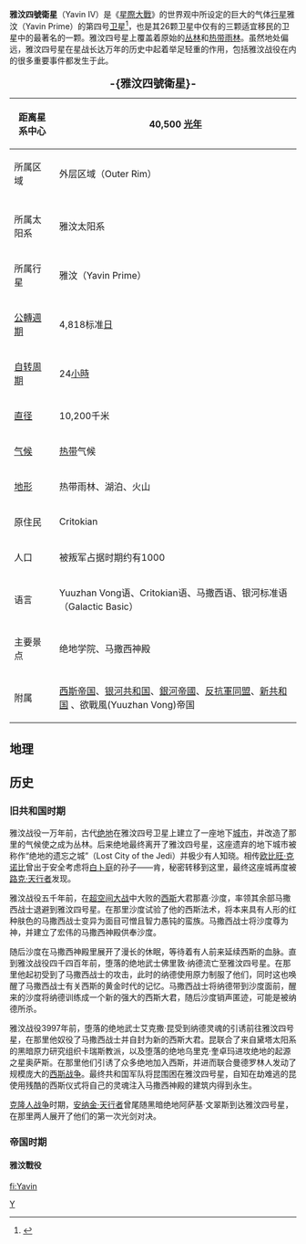{{in-universe|time=2015-10-20T11:46:37+00:00}}

{{noteTA
|T= 雅汶四號衛星
|G1=星際大戰
}}
'''雅汶四號衛星'''（Yavin IV）是《[[星際大戰|星際大戰]]》的世界观中所设定的巨大的气体[[行星|行星]]雅汶（Yavin Prime）的第四号[[卫星|卫星]]<ref>{{cite web|publisher=[[Star_Wars_Databank|Star Wars Databank]]|title=Yavin-4|url=http://www.starwars.com/databank/yavin-4|accessdate=2015年10月25日|language=en|archive-date=2017年2月4日|archive-url=https://web.archive.org/web/20170204222630/http://www.starwars.com/databank/yavin-4|dead-url=no}}</ref>，也是其26颗卫星中仅有的三颗适宜移民的卫星中的最著名的一颗。雅汶四号星上覆盖着原始的[[丛林|丛林]]和[[热带雨林|热带雨林]]。虽然地处偏远，雅汶四号星在星战长达万年的历史中起着举足轻重的作用，包括雅汶战役在内的很多重要事件都发生于此。


{| class="toccolours" border="1" cellspacing="0" cellpadding="2" style="float: right; width: 300px; margin: 0 0 1em 1em; border-collapse: collapse;"
|+ <big>'''-{雅汶四號衛星}-
'''</big>
|-
! 距离星系中心 
| 40,500 [[光年|光年]]
|-
! 所属区域
| 外层区域（Outer Rim）
|-
|-
! 所属太阳系
| 雅汶太阳系
|-
! 所属行星
| 雅汶（Yavin Prime）

|-
! [[轨道周期|公轉週期]]
| 4,818标准[[日|日]] 
|-
! [[自转周期|自转周期]]
| 24[[小時|小時]]
|-
! [[直径|直径]]
| 10,200千米
|-
! [[气候|气候]]
| [[热带|热带]]气候
|-
! [[地形|地形]]
| 热带雨林、湖泊、火山
|-
! 原住民
| Critokian
|-
! 人口
| 被叛军占据时期约有1000
|-
! 语言
| Yuuzhan Vong语、Critokian语、马撒西语、银河标准语（Galactic Basic）
|-
! 主要景点
| 绝地学院、马撒西神殿
|-
! 附属
| [[西斯帝国|西斯帝国]]、[[银河共和国|银河共和国]]、[[銀河帝國_(星際大戰)|銀河帝國]]、[[反抗軍同盟|反抗軍同盟]]、[[新共和国|新共和国]] 、欲戰風(Yuuzhan Vong)帝国
|}

==地理==
{{Expand|time=2018-02-20T04:03:08+00:00}}

==历史==

===旧共和国时期===

雅汶战役一万年前，古代[[绝地|绝地]]在雅汶四号卫星上建立了一座地下[[城市|城市]]，并改造了那里的气候使之成为丛林。后来绝地最终离开了雅汶四号星，这座遗弃的地下城市被称作“绝地的遗忘之城”（Lost City of the Jedi）并极少有人知晓。相传[[欧比旺·克诺比|欧比旺·克诺比]]曾出于安全考虑将[[白卜庭|白卜庭]]的孙子——肯，秘密转移到这里，最终这座城再度被[[路克·天行者|路克·天行者]]发现。

雅汶战役五千年前，在[[超空间大战|超空间大战]]中大败的[[西斯|西斯]]大君那嘉·沙度，率领其余部马撒西战士退避到雅汶四号星。在那里沙度试验了他的西斯法术，将本来具有人形的红种肤色的马撒西战士变异为面目可憎且智力愚钝的蛮族。马撒西战士将沙度尊为神，并建立了宏伟的马撒西神殿供奉沙度。

随后沙度在马撒西神殿里展开了漫长的休眠，等待着有人前来延续西斯的血脉。直到雅汶战役四千四百年前，堕落的绝地武士佛里敦·纳德流亡至雅汶四号星。在那里他起初受到了马撒西战士的攻击，此时的纳德使用原力制服了他们，同时这也唤醒了马撒西战士有关西斯的黄金时代的记忆。马撒西战士将纳德带到沙度面前，醒来的沙度将纳德训练成一个新的强大的西斯大君，随后沙度销声匿迹，可能是被纳德所杀。

雅汶战役3997年前，堕落的绝地武士艾克撒·昆受到纳德灵魂的引诱前往雅汶四号星，在那里他奴役了马撒西战士并自封为新的西斯大君。昆联合了来自黛塔太阳系的黑暗原力研究组织卡瑞斯教派，以及堕落的绝地乌里克·奎卓玛进攻绝地的起源之星奥萨斯。在那里他们引诱了众多绝地加入西斯，并进而联合曼德罗林人发动了规模庞大的[[西斯战争|西斯战争]]。最终共和国军队将昆围困在雅汶四号星，自知在劫难逃的昆使用残酷的西斯仪式将自己的灵魂注入马撒西神殿的建筑内得到永生。

[[克隆人战争|克隆人战争]]时期，[[安纳金·天行者|安纳金·天行者]]曾尾随黑暗绝地阿萨基·文翠斯到达雅汶四号星，在那里两人展开了他们的第一次光剑对决。

===帝国时期===
====雅汶戰役====
{{Expand|time=2018-02-20T04:03:08+00:00}}
{{noteTA
|G1=StarWars
}}
{{Infobox Military Conflict
|image=
|caption=
|conflict=雅汶四号保衛戰 
|date=0BBY
|place=雅汶四号卫星、死星一號
|result=
*第一次：[[义军同盟|义军同盟]]獲勝、死星一號毀灭
*第二次：帝國獲勝、[[义军同盟|义军同盟]]退守霍斯
|combatant1=[[File:Emblem_of_the_First_Galactic_Empire.svg|30px]][[银河帝国|银河帝国]]
|combatant2=[[File:Rebel_Alliance_logo.svg|30px]][[义军同盟|义军同盟]]
|commander1=[[達斯·維達|達斯·維達]]<br>大星區總督[[威爾霍夫·塔金|威爾霍夫·塔金]]{{KIA}}<br>等等帝國軍官
|commander2=[[路克·天行者|路克·天行者]]<br>[[莉亞·歐嘉納|莉亞·歐嘉納·蘇洛公主]]<br>[[韩索罗|韩索罗]]<br>[[丘巴卡|丘巴卡]]<br>等等义军成员
|strength1=[[帝國衝鋒隊|帝國衝鋒隊]]<br>[[鈦戰機|鈦戰機]]<br>[[死星|死星]]一號<br>[[超級滅星者|超級滅星者]]
|strength2=[[X翼戰機|X翼戰機]]<br>[[Y翼戰機|Y翼戰機]]<br>[[千年鷹號|千年鷹號]]<br>义军飛行员
}}


[[Category:星球大战中的行星|Y]]

[[fi:Yavin|fi:Yavin]]
